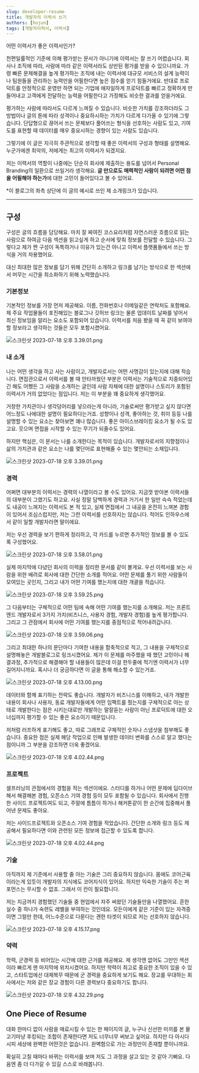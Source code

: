 ```yaml
---
slug: developer-resume
title: 개발자의 이력서 쓰기
authors: [hojun]
tags: [개발자이력서, 이력서]
---
```


어떤 이력서가 좋은 이력서인가?

천편일률적인 기준에 의해 평가받는 문서가 아니기에 이력서는 잘 쓰기 어렵습니다. 회사나 조직에 따라, 사람에 따라 같은 이력서라도 상반된 평가를 받을 수 있으니까요. 가령 빠른 문제해결을 높게 평가하는 조직에 내는 이력서에 대규모 서비스의 설계 능력이나 팀원들을 관리하는 능력만을 어필한다면 높은 점수를 얻기 힘들거에요. 반대로 프로덕트를 안정적으로 운영만 하면 되는 기업에 애자일하게 프로덕트를 빠르고 정확하게 만들어내고 고객에게 전달하는 능력을 어필한다고 가정해도 비슷한 결과를 얻을거에요.

평가하는 사람에 따라서도 다르게 느껴질 수 있습니다. 비슷한 가치를 강조하더라도 그 방법이나 글의 톤에 따라 성격이나 중요하시하는 가치가 다르게 다가올 수 있기에 그렇습니다. 단답형으로 끊어서 쓰는 문체보다 풀어쓰는 형식을 선호하는 사람도 있고, 기여도를 표현할 때 데이터를 매우 중요시하는 경향이 있는 사람도 있습니다.

그렇기에 이 글은 지극히 주관적으로 생각할 때 좋은 이력서의 구성과 형태를 설명해요. 누군가에겐 최악의, 저에게는 최고의 이력서가 되겠지요.

저는 이력서의 역할이 나중에는 단순히 회사에 제출하는 용도를 넘어서 Personal Branding의 일환으로 쓰일거라 생각해요. **글 만으로도 매력적인 사람이 되려면 어떤 점을 어필해야 하는가**에 대한 고민이 들어있다고 볼 수 있어요.

\*이 블로그의 좌측 상단에 이 글의 예시로 쓰인 제 소개링크가 있습니다.

---

## 구성

구성은 글의 흐름을 담당해요. 마치 잘 짜여진 코스요리처럼 자연스러운 흐름으로 읽는 사람으로 하여금 다음 섹션을 읽고싶게 하고 순서에 맞춰 정보를 전달할 수 있습니다. 그렇다고 제가 짠 구성이 독특하거나 이유가 있는건 아니고 이력서 플랫폼들에서 쓰는 방식을 거의 차용했어요.

대신 최대한 많은 정보를 담기 위해 간단히 소개하고 링크를 남기는 방식으로 한 섹션에서 머무는 시간을 최소화하기 위해 노력했습니다.

### 기본정보

기본적인 정보를 가장 먼저 제공해요. 이름, 전화번호나 이메일같은 연락처도 포함해요. 제 주요 작업물들이 포진해있는 블로그나 깃허브 링크는 물론 업데이트 날짜를 넣어서 최신 정보임을 알리는 요소도 포함되어 있습니다. 이력서를 처음 봤을 때 꼭 같이 보여야 할 정보라고 생각하는 것들은 모두 포함시켰어요.

![스크린샷 2023-07-18 오후 3.39.01.png](https://lnwblzacktgzeiihvxtu.supabase.co/storage/v1/object/public/contents/prod/git-command_1.png-136272)

### 내 소개

나는 어떤 생각을 하고 사는 사람이고, 개발자로서는 어떤 사명감이 있는지에 대해 적습니다. 면접관으로서 이력서를 볼 때 안타까웠던 부분은 이력서는 기술적으로 치중되어있긴 해도 어쨌든 그 사람을 소개하는 글인데 사람 자체에 대한 설명이나 스토리가 포함된 이력서가 거의 없었다는 점입니다. 저는 이 부분을 꽤 중요하게 생각했어요.

거창한 가치관이나 생각덩어리를 넣으라는게 아니라, 기술로써만 평가받고 싶지 않다면 어느정도 나에대한 설명이 필요하다는거죠. 성향이나 성격, 좋아하는 것, 취미 등등 나를 설명할 수 있는 요소는 찾아보면 꽤나 많습니다. 좋은 아이스브레이킹 요소가 될 수도 있고요. 웃으며 면접을 시작할 수 있는 무기가 되줄수도 있어요.

하지만 핵심은, 이 문서는 나를 소개한다는 목적이 있습니다. 개발자로서의 지향점이나 삶의 가치관과 같은 요소는 나를 몇단어로 표현해줄 수 있는 몇안되는 소재입니다.

![스크린샷 2023-07-18 오후 3.39.01.png](https://lnwblzacktgzeiihvxtu.supabase.co/storage/v1/object/public/contents/prod/git-command_2.png-107527)

### 경력

어쩌면 대부분의 이력서는 경력의 나열이라고 볼 수도 있어요. 지금껏 받아본 이력서들의 대부분이 그랬기도 하고요. 사실 정말 담백하게 경력과 거기서 한 일만 슥슥 적었는데도 내공이 느껴지는 이력서도 본 적 있고, 실제 면접에서 그 내공을 온전히 느껴본 경험이 있어서 조심스럽지만, 저는 그런 이력서를 선호하지는 않습니다. 적어도 인하우스에서 같이 일할 개발자라면 말이에요.

저는 우선 경력을 보기 편하게 정리하고, 각 카드를 누르면 추가적인 정보를 볼 수 있도록 구성했어요.

![스크린샷 2023-07-18 오후 3.58.01.png](https://lnwblzacktgzeiihvxtu.supabase.co/storage/v1/object/public/contents/prod/git-command_3.png-94121)

실제 마지막에 다녔던 회사의 이력을 정리한 문서를 같이 볼게요. 우선 이력서를 보는 사람을 위한 배려로 회사에 대한 간단한 소개를 적어요. 어떤 문제를 풀기 위한 사람들이 모여있는 곳인지, 그리고 내가 어떤 기여를 했는지에 대한 개괄을 적습니다.

![스크린샷 2023-07-18 오후 3.59.25.png](https://lnwblzacktgzeiihvxtu.supabase.co/storage/v1/object/public/contents/prod/git-command_desc.png-96079)

그 다음부터는 구체적으로 어떤 팀에 속해 어떤 기여를 했는지를 소개해요. 저는 프론트엔드 개발자로서 3가지 가치(비즈니스, 사용자 경험, 개발자 경험)를 높게 평가합니다. 그리고 그 관점에서 회사에 어떤 기여를 했는지를 중점적으로 적어내려갑니다.

![스크린샷 2023-07-18 오후 3.59.06.png](https://lnwblzacktgzeiihvxtu.supabase.co/storage/v1/object/public/contents/prod/git-command_4.png-139877)

그리고 최대한 하나의 문단마다 기여한 내용을 함축적으로 적고, 그 내용을 구체적으로 설명해놓은 개발블로그로 링크시켰어요. 제가 이 문제를 마주했을 때 했던 고민이나 해결과정, 추가적으로 해결해야 할 내용들이 많은데 이걸 한두줄에 적기엔 이력서가 너무 길어지니까요. 혹시나 더 궁금하다면 이 글을 통해 해소할 수 있는거죠.

![스크린샷 2023-07-18 오후 4.13.00.png](https://lnwblzacktgzeiihvxtu.supabase.co/storage/v1/object/public/contents/prod/git-command_5.png-296586)

데이터와 함께 표기하는 전략도 좋습니다. 개발자가 비즈니스를 이해하고, 내가 개발한 내용이 회사나 사용자, 동료 개발자들에게 어떤 임팩트를 줬는지를 구체적으로 아는 상태로 개발한다는 점은 시키는대로만 개발하는 말잘듣는 사람이 아닌 프로덕트에 대한 오너십까지 평가할 수 있는 좋은 요소이기 때문입니다.

저처럼 러프하게 표기해도 좋고, 따로 그래프로 구체적인 숫자나 스냅샷을 첨부해도 좋습니다. 중요한 점은 실제 해당 작업으로 인해 발생한 데이터 변화를 스스로 알고 했다는 점이니까 그 부분을 강조하면 더욱 좋겠어요.

![스크린샷 2023-07-18 오후 4.02.44.png](https://lnwblzacktgzeiihvxtu.supabase.co/storage/v1/object/public/contents/prod/git-command_seo.png-93011)

### 프로젝트

셀프러닝의 관점에서의 경험을 적는 섹션이에요. 스터디를 하거나 어떤 문제에 딥다이브해서 해결해본 경험, 오픈소스 기여 경험 등이 모두 포함될 수 있습니다. 회사에서 진행한 사이드 프로젝트여도 되고, 주말에 틈틈이 하거나 해커톤같이 한 순간에 집중해서 풀어낸 문제도 좋아요.

저는 사이드프로젝트와 오픈소스 기여 경험을 적었습니다. 간단한 소개와 링크 등도 제공해서 필요하다면 이와 관련된 모든 정보에 접근할 수 있도록 합니다.

![스크린샷 2023-07-18 오후 4.02.44.png](https://lnwblzacktgzeiihvxtu.supabase.co/storage/v1/object/public/contents/prod/git-command_6.png-114818)

### 기술

아직까지 제 기준에서 사용할 줄 아는 기술은 그리 중요하지 않습니다. 몸에도 코어근육이라는게 있듯이 개발자의 지식에도 코어지식이 있어요. 하지만 익숙한 기술이 주는 퍼포먼스는 무시할 수 없죠. 그래서 이 칸이 필요합니다.

저는 지금까지 경험했던 기술들 중 현업에서 자주 써왔던 기술들만을 나열했어요. 흔한 실수 중 하나가 숙련도 레벨을 부여하는 것인데요. 모든이에게 같은 기준이 있는 자격증이면 그럴만 한데, 어느수준으로 다룬다는 괜한 타겟이 되므로 저는 선호하지 않습니다.

![스크린샷 2023-07-18 오후 4.15.17.png](https://lnwblzacktgzeiihvxtu.supabase.co/storage/v1/object/public/contents/prod/git-command_7.png-46232)

### 약력

학력, 군경력 등 비어있는 시간에 대한 근거를 제공해요. 제 생각엔 없어도 그만인 섹션이라 빠르게 맨 마지막에 위치시켰어요. 하지만 학력이 최고로 중요한 조직이 있을 수 있고, 스타트업에선 대체복무 때문에 군 경력을 중요하게 보기도 해요. 장교를 우대하는 회사에서는 저와 같은 장교 경험이 다른 경력보다 중요하기도 합니다.

![스크린샷 2023-07-18 오후 4.32.29.png](https://lnwblzacktgzeiihvxtu.supabase.co/storage/v1/object/public/contents/prod/git-command_8.png-59322)

## One Piece of Resume

대화 한마디 없이 사람을 매료시킬 수 있는 한 페이지의 글, 누구나 신선한 미끼를 본 물고기마냥 후킹되는 조합이 존재한다면 저도 너무너무 써보고 싶어요. 하지만 다 아시다시피 세상에 완벽한 어떤것은 없습니다. 완벽함으로 가는 과정만이 존재할 뿐이니까요.

확실히 고칠 때마다 바뀌는 이력서를 보며 저도 그 과정을 살고 있는 것 같아 기뻐요. 다음엔 좀 더 다가갈 수 있길 스스로 바래봅니다.
